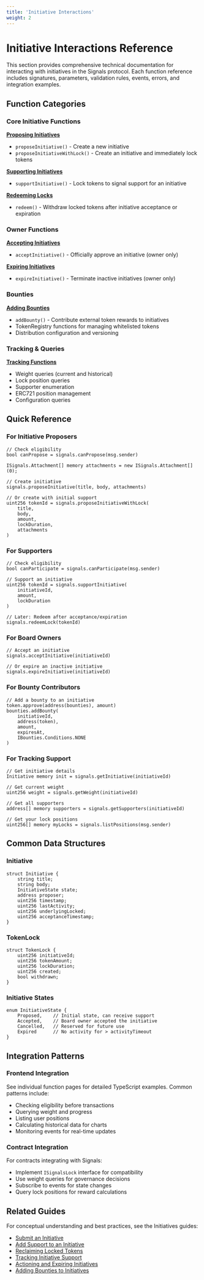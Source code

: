 ```yaml
---
title: 'Initiative Interactions'
weight: 2
---
```


# Initiative Interactions Reference

This section provides comprehensive technical documentation for interacting with initiatives in the Signals protocol. Each function reference includes signatures, parameters, validation rules, events, errors, and integration examples.

## Function Categories

### Core Initiative Functions

**[Proposing Initiatives](/reference/initiative-functions/propose-initiative)**
- `proposeInitiative()` - Create a new initiative
- `proposeInitiativeWithLock()` - Create an initiative and immediately lock tokens

**[Supporting Initiatives](/reference/initiative-functions/support-initiative)**
- `supportInitiative()` - Lock tokens to signal support for an initiative

**[Redeeming Locks](/reference/initiative-functions/redeem)**
- `redeem()` - Withdraw locked tokens after initiative acceptance or expiration

### Owner Functions

**[Accepting Initiatives](/reference/initiative-functions/accept-initiative)**
- `acceptInitiative()` - Officially approve an initiative (owner only)

**[Expiring Initiatives](/reference/initiative-functions/expire-initiative)**
- `expireInitiative()` - Terminate inactive initiatives (owner only)

### Bounties

**[Adding Bounties](/reference/initiative-functions/add-bounty)**
- `addBounty()` - Contribute external token rewards to initiatives
- TokenRegistry functions for managing whitelisted tokens
- Distribution configuration and versioning

### Tracking & Queries

**[Tracking Functions](/reference/initiative-functions/tracking-functions)**
- Weight queries (current and historical)
- Lock position queries
- Supporter enumeration
- ERC721 position management
- Configuration queries

## Quick Reference

### For Initiative Proposers

```solidity
// Check eligibility
bool canPropose = signals.canPropose(msg.sender)

ISignals.Attachment[] memory attachments = new ISignals.Attachment[](0);

// Create initiative
signals.proposeInitiative(title, body, attachments)

// Or create with initial support
uint256 tokenId = signals.proposeInitiativeWithLock(
    title,
    body,
    amount,
    lockDuration,
    attachments
)
```

### For Supporters

```solidity
// Check eligibility
bool canParticipate = signals.canParticipate(msg.sender)

// Support an initiative
uint256 tokenId = signals.supportInitiative(
    initiativeId,
    amount,
    lockDuration
)

// Later: Redeem after acceptance/expiration
signals.redeemLock(tokenId)
```

### For Board Owners

```solidity
// Accept an initiative
signals.acceptInitiative(initiativeId)

// Or expire an inactive initiative
signals.expireInitiative(initiativeId)
```

### For Bounty Contributors

```solidity
// Add a bounty to an initiative
token.approve(address(bounties), amount)
bounties.addBounty(
    initiativeId,
    address(token),
    amount,
    expiresAt,
    IBounties.Conditions.NONE
)
```

### For Tracking Support

```solidity
// Get initiative details
Initiative memory init = signals.getInitiative(initiativeId)

// Get current weight
uint256 weight = signals.getWeight(initiativeId)

// Get all supporters
address[] memory supporters = signals.getSupporters(initiativeId)

// Get your lock positions
uint256[] memory myLocks = signals.listPositions(msg.sender)
```

## Common Data Structures

### Initiative

```solidity
struct Initiative {
    string title;
    string body;
    InitiativeState state;
    address proposer;
    uint256 timestamp;
    uint256 lastActivity;
    uint256 underlyingLocked;
    uint256 acceptanceTimestamp;
}
```

### TokenLock

```solidity
struct TokenLock {
    uint256 initiativeId;
    uint256 tokenAmount;
    uint256 lockDuration;
    uint256 created;
    bool withdrawn;
}
```

### Initiative States

```solidity
enum InitiativeState {
    Proposed,    // Initial state, can receive support
    Accepted,    // Board owner accepted the initiative
    Cancelled,   // Reserved for future use
    Expired      // No activity for > activityTimeout
}
```

## Integration Patterns

### Frontend Integration

See individual function pages for detailed TypeScript examples. Common patterns include:

- Checking eligibility before transactions
- Querying weight and progress
- Listing user positions
- Calculating historical data for charts
- Monitoring events for real-time updates

### Contract Integration

For contracts integrating with Signals:

- Implement `ISignalsLock` interface for compatibility
- Use weight queries for governance decisions
- Subscribe to events for state changes
- Query lock positions for reward calculations

## Related Guides

For conceptual understanding and best practices, see the Initiatives guides:
- [Submit an Initiative](/initiatives/submit-initiative)
- [Add Support to an Initiative](/initiatives/support-initiative)
- [Reclaiming Locked Tokens](/initiatives/reclaim-tokens)
- [Tracking Initiative Support](/initiatives/track-support)
- [Actioning and Expiring Initiatives](/initiatives/action-expire-initiative)
- [Adding Bounties to Initiatives](/initiatives/add-bounties)
